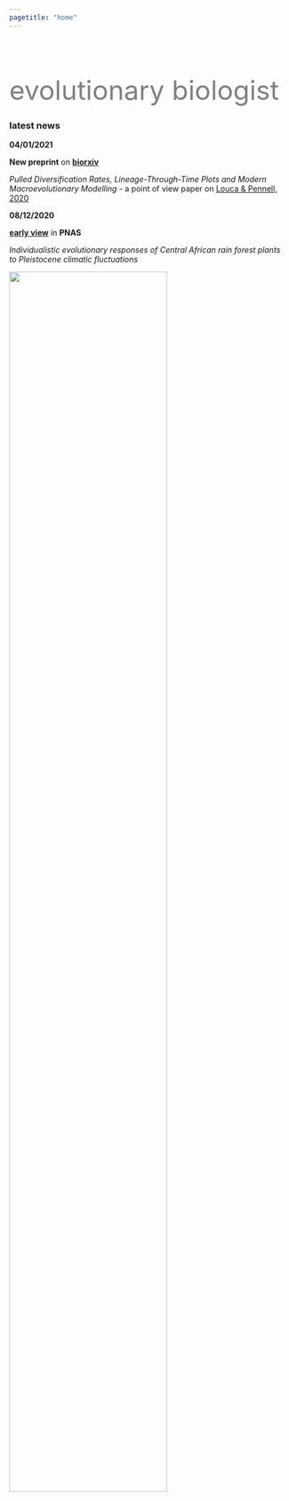 ```yaml
---
pagetitle: "home"
---
```


<div class="col2" style="padding-top:50px">

<font size="60" color="grey" style="LINE-HEIGHT:60px">evolutionary biologist</font>

### latest news

**04/01/2021**

__New preprint__ on __[biorxiv](https://doi.org/10.1101/2021.01.04.424672)__

*Pulled Diversification Rates, Lineage-Through-Time Plots and Modern Macroevolutionary Modelling* - a point of view paper on [Louca & Pennell, 2020](https://doi.org/10.1038/s41586-020-2176-1)

**08/12/2020**

__[early view](https://www.pnas.org/content/early/2020/12/03/2001018117)__ in __PNAS__

*Individualistic evolutionary responses of Central African rain forest plants to Pleistocene climatic fluctuations*

<div id="me">
![](images/me_circle3.png){width=75% style="float:center padding:100px"}
</div>

</div>
